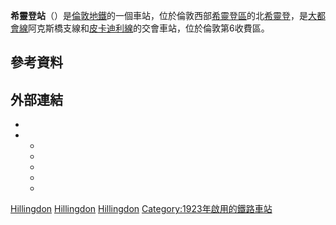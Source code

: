 {{expand|time=2016-02-29T16:07:41+00:00}}
{{no footnotes|time=2016-02-29T16:07:41+00:00}}
{{Infobox London station|symbol=underground
| name          = 希靈登<br />Hillingdon    
| alt_name      = 
| manager       = [[倫敦地鐵|倫敦地鐵]]   
| manager1      =
| manager2      = 
| owner         =
| owner1        =
| owner2        =
| locale        = [[希靈登|希靈登]]
| borough       = [[希靈登區|希靈登區]]
| platforms     = 2
| fare_zone     = 6
| fare_zone_1   = 
| railcode      =
| railcode2     =
| tubecode      = 
| access        = yes
| access_note   = <ref>{{citation step free tube map}}</ref>
| image_name    = Hillingdon tube station inside entrance.jpg
| image_alt     = 
| caption       = 車站入口內部
| latitude      = 51.5538
| longitude     = -0.45
| map_type      =
<!--| tubeexits03   =
| tubeexits04   =
| tubeexits05   = 1.154 
| tubeexits06   = 1.240
| tubeexits07   = {{increase}} 1.314
| tubeexits08   = {{increase}} 1.390
| tubeexits09   = {{decrease}} 1.33-->
}}
'''希靈登站'''（{{lang-en|Hillingdon tube station}}）是[[倫敦地鐵|倫敦地鐵]]的一個車站，位於倫敦西部[[希靈登區|希靈登區]]的北[[希靈登|希靈登]]，是[[大都會線|大都會線]]阿克斯橋支線和[[皮卡迪利線|皮卡迪利線]]的交會車站，位於倫敦第6收費區。

==參考資料==
{{reflist}}
==外部連結==
{{commons category|Hillingdon tube station}}
* {{cite web | url=http://www.tfl.gov.uk/tfl/livetravelnews/departureboards/tube/default.asp?LineCode=metropolitan&StationCode=HDN&GoMetropolitan=Go&switchMetropolitan=off | title=Departure board for Hillingdon | publisher=Transport for London | access-date=2016-02-29 | archive-date=2012-09-07 | archive-url=https://web.archive.org/web/20120907172308/http://www.tfl.gov.uk/tfl/livetravelnews/departureboards/tube/default.asp?LineCode=metropolitan&StationCode=HDN&GoMetropolitan=Go&switchMetropolitan=off | dead-url=no }}
* {{cite web | url=http://www.ltmcollection.org/photos/results/results.html?IXsearch=Hillingdon&button=GO%21 | publisher=London Transport Museum | work=Photographic Archive | title=Hillingon | access-date=2016-02-29 | archive-date=2017-01-12 | archive-url=https://web.archive.org/web/20170112001000/http://www.ltmcollection.org/photos/results/results.html?IXsearch=Hillingdon&button=GO%21 | dead-url=no }}
** {{ltmcollection|9j/i0000k9j.jpg|Hillingdon station, 1933}}
** {{ltmcollection|93/9886993.jpg|Hillingdon station, 1958}}
** {{ltmcollection|rz/i0000crz.jpg|New Hillingdon station - canopy and footbridge}}
** {{ltmcollection|o1/i00005o1.jpg|New Hillingdon station - the canopy, stairs and lift}}
** {{cite web|url=http://homepage.ntlworld.com/clive.billson/tubemaps/1933.html |title=Underground Map Circa 1933 showing Hillingdon and District line connection |publisher=Clive Billson |deadurl=yes |archiveurl=https://web.archive.org/web/20070819052946/http://homepage.ntlworld.com/clive.billson/tubemaps/1933.html |archivedate=2007-08-19 }}

{{倫敦地鐵大都會線}}
{{倫敦地鐵皮卡迪利線}}

[[Category:大都會線車站|Hillingdon]]
[[Category:皮卡迪利線車站|Hillingdon]]
[[Category:希靈登區鐵路車站|Hillingdon]]
[[Category:1923年啟用的鐵路車站|Category:1923年啟用的鐵路車站]]